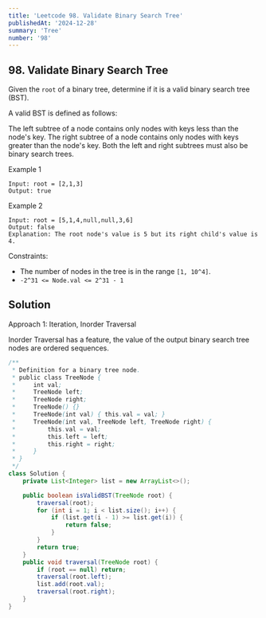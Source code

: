 ```yaml
---
title: 'Leetcode 98. Validate Binary Search Tree'
publishedAt: '2024-12-28'
summary: 'Tree'
number: '98'
---
```


## 98. Validate Binary Search Tree

Given the `root` of a binary tree, determine if it is a valid binary search tree (BST).

A valid BST is defined as follows:

The left 
subtree
 of a node contains only nodes with keys less than the node's key.
The right subtree of a node contains only nodes with keys greater than the node's key.
Both the left and right subtrees must also be binary search trees.

Example 1
`````
Input: root = [2,1,3]
Output: true
`````

Example 2
`````
Input: root = [5,1,4,null,null,3,6]
Output: false
Explanation: The root node's value is 5 but its right child's value is 4.
`````


Constraints:

- The number of nodes in the tree is in the range `[1, 10^4]`.
- `-2^31 <= Node.val <= 2^31 - 1`


## Solution
Approach 1: Iteration, Inorder Traversal

Inorder Traversal has a feature, the value of the output binary search tree nodes are ordered sequences.

````JAVA
/**
 * Definition for a binary tree node.
 * public class TreeNode {
 *     int val;
 *     TreeNode left;
 *     TreeNode right;
 *     TreeNode() {}
 *     TreeNode(int val) { this.val = val; }
 *     TreeNode(int val, TreeNode left, TreeNode right) {
 *         this.val = val;
 *         this.left = left;
 *         this.right = right;
 *     }
 * }
 */
class Solution {
    private List<Integer> list = new ArrayList<>();

    public boolean isValidBST(TreeNode root) {
        traversal(root);
        for (int i = 1; i < list.size(); i++) {
            if (list.get(i - 1) >= list.get(i)) {
                return false;
            }
        }
        return true;
    }
    public void traversal(TreeNode root) {
        if (root == null) return;
        traversal(root.left);
        list.add(root.val);
        traversal(root.right);
    }
}
````